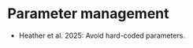 # Parameter management {#sec-parameters}

:::{.guidelines}
* Heather et al. 2025: Avoid hard-coded parameters.
:::